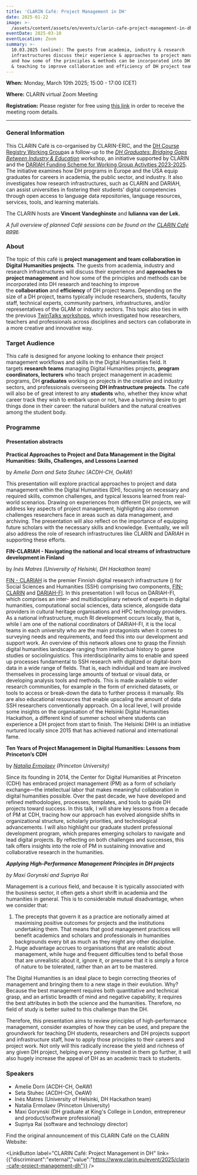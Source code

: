 ```yaml
---
title: 'CLARIN Café: Project Management in DH'
date: 2025-01-22
image: >-
  /assets/content/assets/en/events/clarin-cafe-project-management-in-dh/image.png
eventDate: 2025-03-10
eventLocation: Zoom
summary: >-
  10.03.2025 (online): The guests from academia, industry & research
  infrastructures discuss their experience & approaches to project management
  and how some of the principles & methods can be incorporated into DH research
  & teaching to improve collaboration and efficiency of DH project teams.
---
```

**When:** Monday, March 10th 2025; 15:00 - 17:00 (CET)

**Where:** CLARIN virtual Zoom Meeting

**Registration:** Please register for free using [this link](https://forms.gle/yRtuyY4gNH3M3saZ8) in order to receive the meeting room details.

---

### **General Information**

This CLARIN Café is co-organised by CLARIN-ERIC, and the [DH Course Registry Working Group](https://www.clarin.eu/content/digital-humanities-course-registry)as a follow-up to the [*DH Graduates: Bridging Gaps Between Industry & Education*](https://www.clarin.eu/blog/dh-graduates-bridging-gaps-between-industry-education) workshop, an initiative supported by CLARIN and the [DARIAH Funding Scheme for Working Group Activities 2023-2025](https://www.dariah.eu/2024/04/03/dariah-working-groups-funding-call-2023-meet-the-winning-projects/). The initiative examines how DH programs in Europe and the USA equip graduates for careers in academia, the public sector, and industry. It also investigates how research infrastructures, such as CLARIN and DARIAH, can assist universities in fostering their students' digital competencies through open access to language data repositories, language resources, services, tools, and learning materials.

The CLARIN hosts are **Vincent Vandeghinste** and **Iulianna van der Lek.**

*A full overview of planned Café sessions can be found on the [CLARIN Café page](https://www.clarin.eu/content/clarin-caf%C3%A9).*

### **About**

The topic of this café is **project management and team collaboration in Digital Humanities projects**. The guests from academia, industry and research infrastructures will discuss their experience and **approaches to project management** and how some of the principles and methods can be incorporated into DH research and teaching to improve the **collaboration** and **efficiency** of DH project teams. Depending on the size of a DH project, teams typically include researchers, students, faculty staff, technical experts, community partners, infrastructures, and/or representatives of the GLAM or industry sectors. This topic also ties in with the previous [TwinTalks workshops](https://www.clarin.eu/event/2023/twintalks-workshop-dh2023), which investigated how researchers, teachers and professionals across disciplines and sectors can collaborate in a more creative and innovative way.

### **Target Audience** 

This café is designed for anyone looking to enhance their project management workflows and skills in the Digital Humanities field. It targets **research** **teams** managing Digital Humanities projects, **program coordinators, lecturers** who teach project management in academic programs, DH **graduates** working on projects in the creative and industry sectors, and professionals overseeing **DH infrastructure projects**. The café will also be of great interest to any **students** who, whether they know what career track they wish to embark upon or not, have a burning desire to get things done in their career: the natural builders and the natural creatives among the student body.

### **Programme**

#### **Presentation abstracts**

**Practical Approaches to Project and Data Management in the Digital Humanities: Skills, Challenges, and Lessons Learned**&#x20;

by *Amelie Dorn and Seta Stuhec (ACDH-CH, OeAW)*

This presentation will explore practical approaches to project and data management within the Digital Humanities (DH), focusing on necessary and required skills, common challenges, and typical lessons learned from real-world scenarios. Drawing on experiences from different DH projects, we will address key aspects of project management, highlighting also common challenges researchers face in areas such as data management, and archiving. The presentation will also reflect on the importance of equipping future scholars with the necessary skills and knowledge. Eventually, we will also address the role of research infrastructures like CLARIN and DARIAH in supporting these efforts.

**FIN-CLARIAH - Navigating the national and local streams of infrastructure development in Finland**

by *Inés Matres (University of Helsinki, DH Hackathon team)*

[FIN - CLARIAH](https://www.kielipankki.fi/organization/fin-clariah/) is the premier Finnish digital research infrastructure () for Social Sciences and Humanities (SSH) comprising two components, [FIN-CLARIN](https://www.kielipankki.fi/) and [DARIAH-FI](https://dariah.fi/). In this presentation I will focus on DARIAH-FI, which comprises an inter- and multidisciplinary network of experts in digital humanities, computational social sciences, data science, alongside data providers in cultural heritage organisations and HPC technology providers. As a national infrastructure, much RI development occurs locally, that is, while I am one of the national coordinators of DARIAH-FI, it is the local teams in each university who are the main protagonists when it comes to surveying needs and requirements, and feed this into our development and support work. An overview of this network allows one to grasp the Finnish digital humanities landscape ranging from intellectual history to game studies or sociolinguistics. This interdisciplinarity aims to enable and speed up processes fundamental to SSH research with digitized or digital-born data in a wide range of fields. That is, each individual and team are involved themselves in processing large amounts of textual or visual data, or developing analysis tools and methods. This is made available to wider research communities, for example in the form of enriched datasets, or tools to access or break-down the data to further process it manually. RIs are also educational resources that enable upscaling the amount of data SSH researchers conventionally approach. On a local level, I will provide some insights on the organisation of the Helsinki Digital Humanities Hackathon, a different kind of summer school where students can experience a DH project from start to finish. The Helsinki DHH is an initiative nurtured locally since 2015 that has achieved national and international fame. 

**Ten Years of Project Management in Digital Humanities: Lessons from Princeton’s CDH**&#x20;

by [*Natalia Ermolaev*](https://cdh.princeton.edu/people/natasha-ermolaev/) *(Princeton University)*

Since its founding in 2014, the Center for Digital Humanities at Princeton (CDH) has embraced project management (PM) as a form of scholarly exchange—the intellectual labor that makes meaningful collaboration in digital humanities possible. Over the past decade, we have developed and refined methodologies, processes, templates, and tools to guide DH projects toward success. In this talk, I will share key lessons from a decade of PM at CDH, tracing how our approach has evolved alongside shifts in organizational structure, scholarly priorities, and technological advancements. I will also highlight our graduate student professional development program, which prepares emerging scholars to navigate and lead digital projects. By reflecting on both challenges and successes, this talk offers insights into the role of PM in sustaining innovative and collaborative research in the humanities.

***Applying High-Performance Management Principles in DH projects***

*by Maxi Gorynski and Supriya Rai*

Management is a curious field, and because it is typically associated with the business sector, it often gets a short shrift in academia and the humanities in general. This is to considerable mutual disadvantage, when we consider that:

1. The precepts that govern it as a practice are notionally aimed at maximising positive outcomes for projects and the institutions undertaking them. That means that good management practices will benefit academics and scholars and professionals in humanities backgrounds every bit as much as they might any other discipline.
2. Huge advantage accrues to organisations that are realistic about management, while huge and frequent difficulties tend to befall those that are unrealistic about it, ignore it, or presume that it is simply a force of nature to be tolerated, rather than an art to be mastered.

The Digital Humanities is an ideal place to begin correcting theories of management and bringing them to a new stage in their evolution. Why? Because the best management requires both quantitative and technical grasp, and an artistic breadth of mind and negative capability; it requires the best attributes in both the science and the humanities. Therefore, no field of study is better suited to this challenge than the DH.

Therefore, this presentation aims to review principles of high-performance management, consider examples of how they can be used, and prepare the groundwork for teaching DH students, researchers and DH projects support and infrastructure staff, how to apply those principles to their careers and project work. Not only will this radically increase the yield and richness of any given DH project, helping every penny invested in them go further, it will also hugely increase the appeal of DH as an academic track to students.

### **Speakers**

* Amelie Dorn (ACDH-CH, OeAW)
* Seta Stuhec (ACDH-CH, OeAW)
* Inés Matres (University of Helsinki, DH Hackathon team)
* Natalia Ermolaev (Princeton University)
* Maxi Gorynski (DH graduate at King's College in London, entrepreneur and product/software professional)
* Supriya Rai (software and technology director)

Find the original announcement of this CLARIN Café on the CLARIN Website:

<LinkButton label="CLARIN Café: Project Management in DH" link={{"discriminant":"external","value":"https://www.clarin.eu/event/2025/clarin-cafe-project-management-dh"}} />
